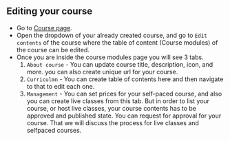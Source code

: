 ## Editing your course

- Go to [Course page](https://app.iclasser.com/teach).
- Open the dropdown of your already created course, and go to `Edit contents` of the course where the table of content (Course modules) of the course can be edited.
- Once you are inside the course modules page you will see 3 tabs.
  1. `About course` - You can update course title, description, icon, and more. you can also create unique url for your course.
  2. `Curriculmn` - You can create table of contents here and then navigate to that to edit each one.
  3. `Management` - You can set prices for your self-paced course, and also you can create live classes from this tab. But in order to list your course, or host live classes, your course contents has to be approved and published state. You can request for approval for your course. That we will discuss the process for live classes and selfpaced courses.
